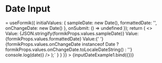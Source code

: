 
<Meta title="Components/Inputs/Input Date" component={InputDate} />

# Date Input

<Canvas>
  <Story
    name="Input Date"
    parameters={{
      docs: {
        source: {
          code: dedent`
  const formikProps: FormikProps<any> = useFormik({
    initialValues: {
      sampleDate: new Date(),
      formattedDate: '',
      onChangeDate: new Date()
    },
    onSubmit: () => undefined
  });
  return (
    <>
      Value: {JSON.stringify(formikProps.values.sampleDate)}
      <InputDate name="sampleDate" formikProps={formikProps} />
      Value: {formikProps.values.formattedDate}
      <InputDate name="formattedDate" valueFormat={'LL/dd/yyyy'} formikProps={formikProps} />
      Value:{' '}
      {formikProps.values.onChangeDate instanceof Date ? formikProps.values.onChangeDate.toLocaleDateString() : ''}
      <InputDate
        name="onChangeDate"
        formikProps={formikProps}
        onChange={(date: string | Date | null) => console.log(date)}
      />
    </>
  );`
        }
      }
    }}
  >
    {inputDateExample1.bind({})}
  </Story>
  <ArgsTable of={InputDate} />
</Canvas>
